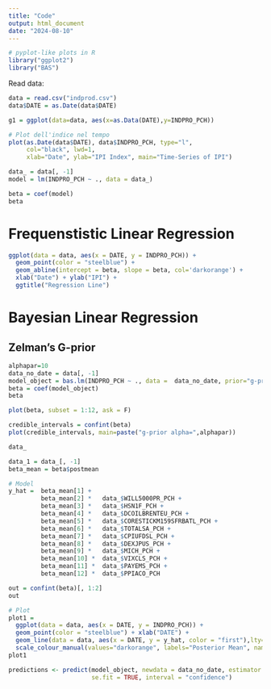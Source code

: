 ```yaml
---
title: "Code"
output: html_document
date: "2024-08-10"
---
```


```r
# pyplot-like plots in R
library("ggplot2")
library("BAS")
```

Read data:

```r
data = read.csv("indprod.csv")
data$DATE = as.Date(data$DATE)
```

```r
g1 = ggplot(data=data, aes(x=as.Data(DATE),y=INDPRO_PCH))

# Plot dell'indice nel tempo
plot(as.Date(data$DATE), data$INDPRO_PCH, type="l", 
     col="black", lwd=1,
     xlab="Date", ylab="IPI Index", main="Time-Series of IPI")
```

```r
data_ = data[, -1]
model = lm(INDPRO_PCH ~ ., data = data_)

beta = coef(model)
beta
```

# Frequenstistic Linear Regression

```r
ggplot(data = data, aes(x = DATE, y = INDPRO_PCH)) +
  geom_point(color = "steelblue") +
  geom_abline(intercept = beta, slope = beta, col='darkorange') +
  xlab("Date") + ylab("IPI") + 
  ggtitle("Regression Line")
```

# Bayesian Linear Regression

## Zelman's G-prior

```r
alphapar=10
data_no_date = data[, -1]
model_object = bas.lm(INDPRO_PCH ~ ., data =  data_no_date, prior="g-prior", alpha=alphapar, modelprior = Bernoulli(1), include.always = ~ ., n.models = 1)
beta = coef(model_object)
beta
```

```r
plot(beta, subset = 1:12, ask = F)
```

```r
credible_intervals = confint(beta)
plot(credible_intervals, main=paste("g-prior alpha=",alphapar))
```
```r
data_
```

```r
data_1 = data_[, -1]
beta_mean = beta$postmean

# Model 
y_hat =  beta_mean[1] + 
         beta_mean[2] *   data_$WILL5000PR_PCH + 
         beta_mean[3] *   data_$HSN1F_PCH + 
         beta_mean[4] *   data_$DCOILBRENTEU_PCH + 
         beta_mean[5] *   data_$CORESTICKM159SFRBATL_PCH + 
         beta_mean[6] *   data_$TOTALSA_PCH + 
         beta_mean[7] *   data_$CPIUFDSL_PCH + 
         beta_mean[8] *   data_$DEXJPUS_PCH + 
         beta_mean[9] *   data_$MICH_PCH + 
         beta_mean[10] *  data_$VIXCLS_PCH + 
         beta_mean[11] *  data_$PAYEMS_PCH + 
         beta_mean[12] *  data_$PPIACO_PCH
```


```r
out = confint(beta)[, 1:2]
out
```



```r
# Plot
plot1 = 
  ggplot(data = data, aes(x = DATE, y = INDPRO_PCH)) + 
  geom_point(color = "steelblue") + xlab("DATE") +
  geom_line(data = data, aes(x = DATE, y = y_hat, color = "first"),lty=1) +
  scale_colour_manual(values="darkorange", labels="Posterior Mean", name="")
plot1
```
```r
predictions <- predict(model_object, newdata = data_no_date, estimator = "BMA", 
                       se.fit = TRUE, interval = "confidence")



```

